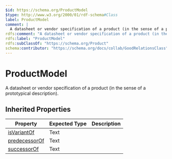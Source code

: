 ```yaml
---
$id: https://schema.org/ProductModel
$type: http://www.w3.org/2000/01/rdf-schema#Class
label: ProductModel
comment: |
  A datasheet or vendor specification of a product (in the sense of a prototypical description).
rdfs:comment: "A datasheet or vendor specification of a product (in the sense of a prototypical description)."
rdfs:label: "ProductModel"
rdfs:subClassOf: "https://schema.org/Product"
schema:contributor: "https://schema.org/docs/collab/GoodRelationsClass"
---
```


# ProductModel

A datasheet or vendor specification of a product (in the sense of a prototypical description).

## Inherited Properties

| Property | Expected Type | Description |
| --- | --- | --- |
| [isVariantOf](https://schema.org/isVariantOf) | Text |  |
| [predecessorOf](https://schema.org/predecessorOf) | Text |  |
| [successorOf](https://schema.org/successorOf) | Text |  |
